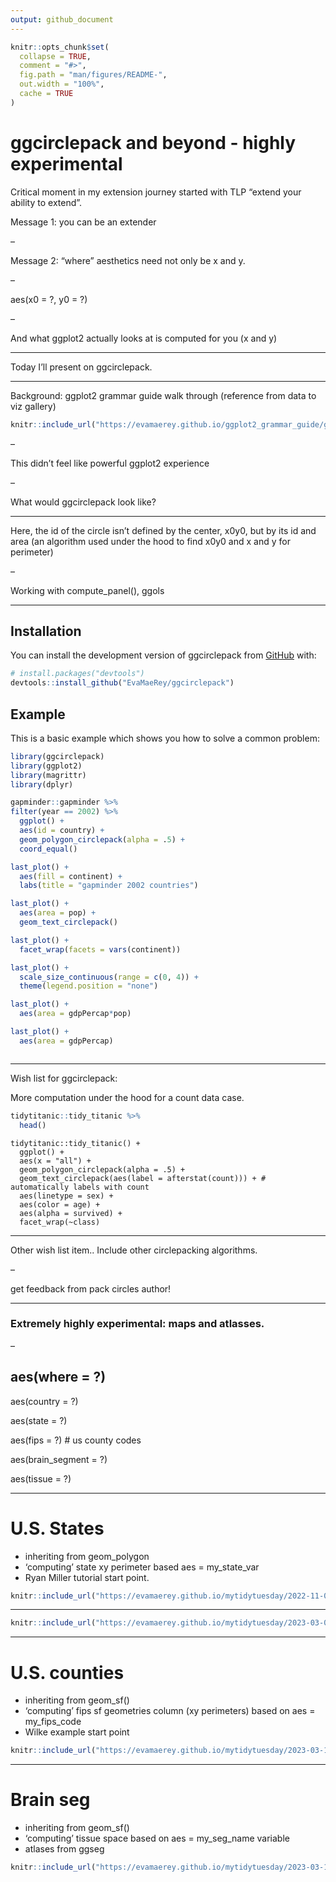 ```yaml
---
output: github_document
---
```


<!-- README.md is generated from README.Rmd. Please edit that file -->

```r
knitr::opts_chunk$set(
  collapse = TRUE,
  comment = "#>",
  fig.path = "man/figures/README-",
  out.width = "100%",
  cache = TRUE
)
```

# ggcirclepack and beyond - highly experimental

<!-- badges: start -->
<!-- badges: end -->

Critical moment in my extension journey started with TLP "extend your ability to extend".  

Message 1: you can be an extender 

--

Message 2: "where" aesthetics need not only be x and y.

--

aes(x0 = ?, y0 = ?)

--

And what ggplot2 actually looks at is computed for you (x and y)

---


Today I'll present on ggcirclepack. 

---

Background: ggplot2 grammar guide walk through (reference from data to viz gallery)

```r
knitr::include_url("https://evamaerey.github.io/ggplot2_grammar_guide/geoms_single_series.html#77")

```


--

This didn't feel like powerful ggplot2 experience


--

What would ggcirclepack look like? 

---


Here, the id of the circle isn't defined by the center, x0y0, but by its id and area (an algorithm used under the hood to find x0y0 and x and y for perimeter)

--

Working with compute_panel(), ggols



---


## Installation

You can install the development version of ggcirclepack from [GitHub](https://github.com/) with:

``` r
# install.packages("devtools")
devtools::install_github("EvaMaeRey/ggcirclepack")
```

## Example

This is a basic example which shows you how to solve a common problem:

```r
library(ggcirclepack)
library(ggplot2)
library(magrittr)
library(dplyr)

gapminder::gapminder %>%
filter(year == 2002) %>%
  ggplot() +
  aes(id = country) +
  geom_polygon_circlepack(alpha = .5) + 
  coord_equal()

last_plot() +
  aes(fill = continent) + 
  labs(title = "gapminder 2002 countries")

last_plot() +
  aes(area = pop) + 
  geom_text_circlepack()

last_plot() +
  facet_wrap(facets = vars(continent))

last_plot() + 
  scale_size_continuous(range = c(0, 4)) + 
  theme(legend.position = "none")

last_plot() + 
  aes(area = gdpPercap*pop)

last_plot() + 
  aes(area = gdpPercap)



```


---

Wish list for ggcirclepack:

More computation under the hood for a count data case.  

```r
tidytitanic::tidy_titanic %>% 
  head()
```



```{}
tidytitanic::tidy_titanic() + 
  ggplot() + 
  aes(x = "all") + 
  geom_polygon_circlepack(alpha = .5) + 
  geom_text_circlepack(aes(label = afterstat(count))) + # automatically labels with count
  aes(linetype = sex) + 
  aes(color = age) + 
  aes(alpha = survived) + 
  facet_wrap(~class)
```

---

Other wish list item.. Include other circlepacking algorithms.

--

get feedback from pack circles author!  

---

### Extremely highly experimental: maps and atlasses.

--

aes(where = ?)
--
aes(country = ?)

aes(state = ?)

aes(fips = ?) # us county codes

aes(brain_segment = ?)

aes(tissue = ?)


---

# U.S. States 

- inheriting from geom_polygon
- 'computing' state xy perimeter based aes = my_state_var
- Ryan Miller tutorial start point.


```r
knitr::include_url("https://evamaerey.github.io/mytidytuesday/2022-11-04-brain/brain.html")
```

---


```r
knitr::include_url("https://evamaerey.github.io/mytidytuesday/2023-03-06-us-states/us_states.html")

```


---

# U.S. counties

- inheriting from geom_sf()
- 'computing' fips sf geometries column (xy perimeters) based on aes = my_fips_code
- Wilke example start point

```r
knitr::include_url("https://evamaerey.github.io/mytidytuesday/2023-03-10-ggfips/ggfips_w_sf.html")
```




---

# Brain seg

- inheriting from geom_sf() 
- 'computing' tissue space based on aes = my_seg_name variable
- atlases from ggseg

```r
knitr::include_url("https://evamaerey.github.io/mytidytuesday/2023-03-12-ggbrain-seg-sf/ggbrain_seg_sf.html")
```

